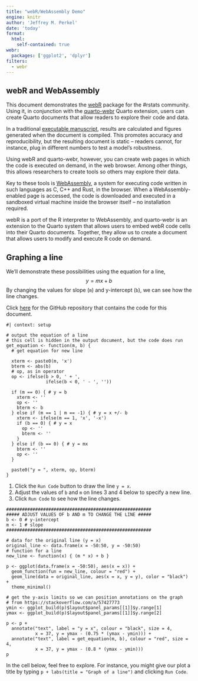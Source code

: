 ```yaml
---
title: "webR/WebAssembly Demo"
engine: knitr
author: 'Jeffrey M. Perkel'
date: 'today'
format: 
  html: 
    self-contained: true 
webr: 
  packages: ['ggplot2', 'dplyr']
filters: 
  - webr
---
```


## webR and WebAssembly

This document demonstrates the [webR](https://docs.r-wasm.org/webr/latest/) package for the #rstats community. Using it, in conjunction with the [quarto-webr](https://quarto-webr.thecoatlessprofessor.com/) Quarto extension, users can create Quarto documents that allow readers to explore their code and data. 

In a traditional [executable manuscript](https://www.nature.com/articles/d41586-022-00563-z), results are calculated and figures generated when the document is compiled. This promotes accuracy and reproducibility, but the resulting document is static -- readers cannot, for instance, plug in different numbers to test a model's robustness.  

Using webR and quarto-webr, however, you can create web pages in which the code is executed on demand, in the web browser. Among other things, this allows researchers to create tools so others may explore their data. 

Key to these tools is [WebAssembly](https://webassembly.org/), a system for executing code written in such languages as C, C++ and Rust, in the browser. When a WebAssembly-enabled page is accessed, the code is downloaded and executed in a sandboxed virtual machine inside the browser itself -- no installation required. 

webR is a port of the R interpreter to WebAssembly, and quarto-webr is an extension to the Quarto system that allows users to embed webR code cells into their Quarto documents. Together, they allow us to create a document that allows users to modify and execute R code on demand. 

## Graphing a line 

We'll demonstrate these possibilities using the equation for a line, $$y = mx + b$$ By changing the values for slope (`m`) and y-intercept (`b`), we can see how the line changes. 

Click [here](https://github.com/jperkel/jperkel.github.io) for the GitHub repository that contains the code for this document. 

```webr-r
#| context: setup

# output the equation of a line
# this cell is hidden in the output document, but the code does run
get_equation <- function(m, b) {
  # get equation for new line
  
  xterm <- paste0(m, 'x')
  bterm <- abs(b)
  # op, as in operator
  op <- ifelse(b > 0, ' + ', 
               ifelse(b < 0, ' - ', ''))
  
  if (m == 0) { # y = b
    xterm <- ''
    op <- ''
    bterm <- b
  } else if (m == 1 | m == -1) { # y = x +/- b 
    xterm <- ifelse(m == 1, 'x', '-x')
    if (b == 0) { # y = x
      op <- ''
      bterm <- ''
    } 
  } else if (b == 0) { # y = mx
    bterm <- ''
    op <- ''
  }
  
  paste0("y = ", xterm, op, bterm)
}
```

1. Click the `Run Code` button to draw the line `y = x`. 
2. Adjust the values of `b` and `m` on lines 3 and 4 below to specify a new line. 
3. Click `Run Code` to see how the line changes.

```webr-r

#######################################################
##### ADJUST VALUES OF b AND m TO CHANGE THE LINE #####
b <- 0 # y-intercept
m <- 1 # slope
#######################################################

# data for the original line (y = x) 
original_line <- data.frame(x = -50:50, y = -50:50) 
# function for a line
new_line <- function(x) { (m * x) + b }

p <- ggplot(data.frame(x = -50:50), aes(x = x)) +
  geom_function(fun = new_line, colour = "red") +
  geom_line(data = original_line, aes(x = x, y = y), color = "black") +
  theme_minimal()

# get the y-axis limits so we can position annotations on the graph
# from https://stackoverflow.com/a/57427773
ymin <- ggplot_build(p)$layout$panel_params[[1]]$y.range[1]
ymax <- ggplot_build(p)$layout$panel_params[[1]]$y.range[2]

p <- p +
  annotate("text", label = "y = x", colour = "black", size = 4, 
           x = 37, y = ymax - (0.75 * (ymax - ymin))) +
  annotate("text", label = get_equation(m, b), colour = "red", size = 4, 
           x = 37, y = ymax - (0.8 * (ymax - ymin))) 
p
```

In the cell below, feel free to explore. For instance, you might give our plot a title by typing `p + labs(title = "Graph of a line")` and clicking `Run Code`.

```webr

```

